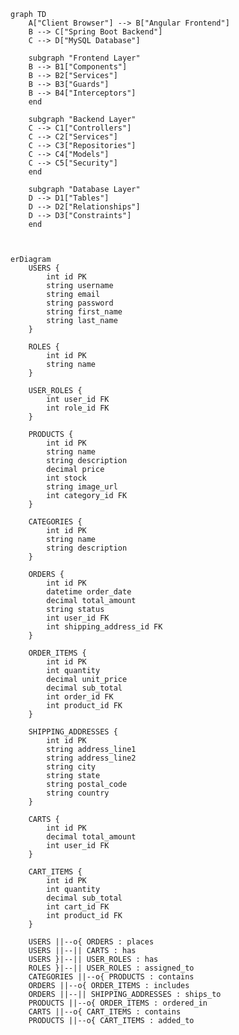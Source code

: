 
```mermaid 
graph TD
    A["Client Browser"] --> B["Angular Frontend"]
    B --> C["Spring Boot Backend"]
    C --> D["MySQL Database"]
    
    subgraph "Frontend Layer"
    B --> B1["Components"]
    B --> B2["Services"]
    B --> B3["Guards"]
    B --> B4["Interceptors"]
    end
    
    subgraph "Backend Layer"
    C --> C1["Controllers"]
    C --> C2["Services"]
    C --> C3["Repositories"]
    C --> C4["Models"]
    C --> C5["Security"]
    end
    
    subgraph "Database Layer"
    D --> D1["Tables"]
    D --> D2["Relationships"]
    D --> D3["Constraints"]
    end



```



```mermaid
erDiagram
    USERS {
        int id PK
        string username
        string email
        string password
        string first_name
        string last_name
    }
    
    ROLES {
        int id PK
        string name
    }
    
    USER_ROLES {
        int user_id FK
        int role_id FK
    }
    
    PRODUCTS {
        int id PK
        string name
        string description
        decimal price
        int stock
        string image_url
        int category_id FK
    }
    
    CATEGORIES {
        int id PK
        string name
        string description
    }
    
    ORDERS {
        int id PK
        datetime order_date
        decimal total_amount
        string status
        int user_id FK
        int shipping_address_id FK
    }
    
    ORDER_ITEMS {
        int id PK
        int quantity
        decimal unit_price
        decimal sub_total
        int order_id FK
        int product_id FK
    }
    
    SHIPPING_ADDRESSES {
        int id PK
        string address_line1
        string address_line2
        string city
        string state
        string postal_code
        string country
    }
    
    CARTS {
        int id PK
        decimal total_amount
        int user_id FK
    }
    
    CART_ITEMS {
        int id PK
        int quantity
        decimal sub_total
        int cart_id FK
        int product_id FK
    }
    
    USERS ||--o{ ORDERS : places
    USERS ||--|| CARTS : has
    USERS }|--|| USER_ROLES : has
    ROLES }|--|| USER_ROLES : assigned_to
    CATEGORIES ||--o{ PRODUCTS : contains
    ORDERS ||--o{ ORDER_ITEMS : includes
    ORDERS ||--|| SHIPPING_ADDRESSES : ships_to
    PRODUCTS ||--o{ ORDER_ITEMS : ordered_in
    CARTS ||--o{ CART_ITEMS : contains
    PRODUCTS ||--o{ CART_ITEMS : added_to

```